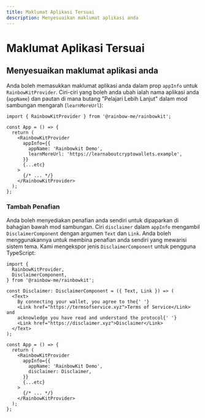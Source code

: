 ```yaml
---
title: Maklumat Aplikasi Tersuai
description: Menyesuaikan maklumat aplikasi anda
---
```


# Maklumat Aplikasi Tersuai

## Menyesuaikan maklumat aplikasi anda

Anda boleh memasukkan maklumat aplikasi anda dalam prop `appInfo` untuk `RainbowKitProvider`. Ciri-ciri yang boleh anda ubah ialah nama aplikasi anda (`appName`) dan pautan di mana butang "Pelajari Lebih Lanjut" dalam mod sambungan mengarah (`learnMoreUrl`):

```tsx
import { RainbowKitProvider } from '@rainbow-me/rainbowkit';

const App = () => {
  return (
    <RainbowKitProvider
      appInfo={{
        appName: 'Rainbowkit Demo',
        learnMoreUrl: 'https://learnaboutcryptowallets.example',
      }}
      {...etc}
    >
      {/* ... */}
    </RainbowKitProvider>
  );
};
```

### Tambah Penafian

Anda boleh menyediakan penafian anda sendiri untuk dipaparkan di bahagian bawah mod sambungan. Ciri `disclaimer` dalam `appInfo` mengambil `DisclaimerComponent` dengan argumen `Text` dan `Link`. Anda boleh menggunakannya untuk membina penafian anda sendiri yang mewarisi sistem tema. Kami mengekspor jenis `DisclaimerComponent` untuk pengguna TypeScript:

```tsx
import {
  RainbowKitProvider,
  DisclaimerComponent,
} from '@rainbow-me/rainbowkit';

const Disclaimer: DisclaimerComponent = ({ Text, Link }) => (
  <Text>
    By connecting your wallet, you agree to the{' '}
    <Link href="https://termsofservice.xyz">Terms of Service</Link> and
    acknowledge you have read and understand the protocol{' '}
    <Link href="https://disclaimer.xyz">Disclaimer</Link>
  </Text>
);

const App = () => {
  return (
    <RainbowKitProvider
      appInfo={{
        appName: 'RainbowKit Demo',
        disclaimer: Disclaimer,
      }}
      {...etc}
    >
      {/* ... */}
    </RainbowKitProvider>
  );
};
```

